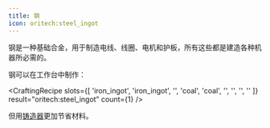 ```yaml
---
title: 钢
icon: oritech:steel_ingot
---
```


钢是一种基础合金，用于制造电线、线圈、电机和护板，所有这些都是建造各种机器所必需的。

钢可以在工作台中制作：

<CraftingRecipe
    slots={[
        'iron_ingot',
        'iron_ingot',
        '',
        'coal',
        'coal',
        '',
        '',
        '',
        ''
    ]}
    result="oritech:steel_ingot"
    count={1}
/>

但用[铸造器](../processing/foundry)更加节省材料。

